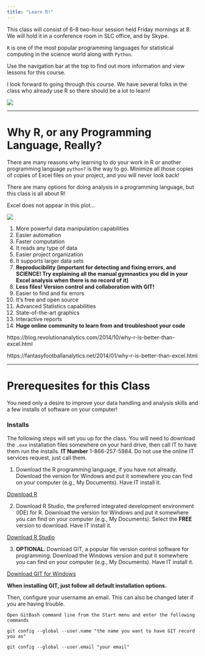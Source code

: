 ```yaml
---
title: "Learn R!"
---
```


This class will consist of 6-8 two-hour session held Friday mornings at 8. We will hold it in a conference room in SLC office, and by Skype.

`R` is one of the most popular programming languages for statistical computing in the science world along with `Python`.

Use the navigation bar at the top to find out more information and view lessons for this course.

I look forward to going through this course. We have several folks in the class who already use R so there should be a lot to learn!



![](./img/programmer.png)

<hr>
# Why R, or any Programming Language, Really?
There are many reasons why learning to do your work in R or another programming language `python?` is the way to go. Minimize all those copies of copies of Excel files on your project, and you will never look back!

There are many options for doing analysis in a programming language, but this class is all about R!

Excel does not appear in this plot...


![](./img/lang-rank-118.png)




1. More powerful data manipulation capabilities
2. Easier automation
3. Faster computation
4. It reads any type of data
5. Easier project organization
6. It supports larger data sets
7. **Reproducibility (important for detecting and fixing errors, and SCIENCE! Try explaining all the manual gymnastics you did in your Excel analysis when there is no record of it)**
8. **Less files! Version control and collaboration with GIT!**
9. Easier to find and fix errors
9. It's free and open source
10. Advanced Statistics capabilities
11. State-of-the-art graphics
12. Interactive reports
13. **Huge online community to learn from and troubleshoot your code**


https://blog.revolutionanalytics.com/2014/10/why-r-is-better-than-excel.html

https://fantasyfootballanalytics.net/2014/01/why-r-is-better-than-excel.html


<hr>
# Prerequesites for this Class

You need only a desire to improve your data handling and analysis skills and a few installs of software on your computer!


### Installs
The following steps will set you up for the class. You will need to download the `.exe` installation files somewhere on your hard drive, then call IT to have them run the installs. **IT Number** 1-866-257-5984. Do not use the online IT services request, just call them.


1. Download the R programming language, if you have not already. Download the version for Windows and put it somewhere  you can find on your computer (e.g., My Documents). Have IT install it.

[Download R](https://cran.r-project.org/bin/windows/base/old/3.4.4/){target="_blank"}

2. Download R Studio, the preferred integrated development environment (IDE) for R. Download the version for Windows and put it somewhere  you can find on your computer (e.g., My Documents). Select the **FREE** version to download. Have IT install it.

[Download R Studio](https://www.rstudio.com/products/rstudio/download/){target="_blank"}


3. **OPTIONAL.  **Download GIT, a popular file version control software for programming. Download the Windows version and put it somewhere you can find on your computer (e.g., My Documents). Have IT install it.

[Download GIT for Windows](https://git-scm.com/downloads){target="_blank"}

**When installing GIT, just follow all default installation options.**

Then, configure your username an email. This can also be changed later if you are having trouble.

`Open GitBash command line from the Start menu and enter the following commands`

`git config --global --user.name "the name you want to have GIT record you as"`

`git config --global --user.email "your email"`

